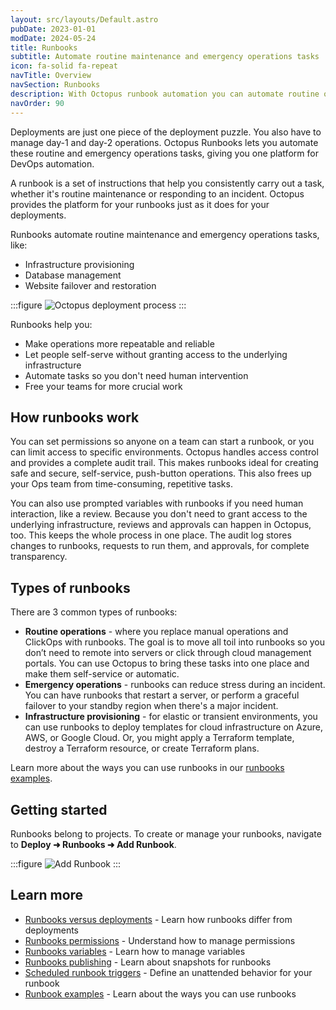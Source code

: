 ```yaml
---
layout: src/layouts/Default.astro
pubDate: 2023-01-01
modDate: 2024-05-24
title: Runbooks
subtitle: Automate routine maintenance and emergency operations tasks
icon: fa-solid fa-repeat
navTitle: Overview
navSection: Runbooks
description: With Octopus runbook automation you can automate routine or emergency operations-centric processes, for instance, disaster recovery and database backups.
navOrder: 90
---
```

Deployments are just one piece of the deployment puzzle. You also have to manage day-1 and day-2 operations. Octopus Runbooks lets you automate these routine and emergency operations tasks, giving you one platform for DevOps automation.

A runbook is a set of instructions that help you consistently carry out a task, whether it's routine maintenance or responding to an incident. Octopus provides the platform for your runbooks just as it does for your deployments. 

Runbooks automate routine maintenance and emergency operations tasks, like:

- Infrastructure provisioning
- Database management
- Website failover and restoration

:::figure
![Octopus deployment process](/docs/runbooks/runbooks-screen.png)
:::

Runbooks help you:

- Make operations more repeatable and reliable
- Let people self-serve without granting access to the underlying infrastructure
- Automate tasks so you don't need human intervention
- Free your teams for more crucial work

## How runbooks work
You can set permissions so anyone on a team can start a runbook, or you can limit access to specific environments. Octopus handles access control and provides a complete audit trail. This makes runbooks ideal for creating safe and secure, self-service, push-button operations. This also frees up your Ops team from time-consuming, repetitive tasks.

You can also use prompted variables with runbooks if you need human interaction, like a review. Because you don't need to grant access to the underlying infrastructure, reviews and approvals can happen in Octopus, too. This keeps the whole process in one place. The audit log stores changes to runbooks, requests to run them, and approvals, for complete transparency.

## Types of runbooks
There are 3 common types of runbooks:

- **Routine operations** - where you replace manual operations and ClickOps with runbooks. The goal is to move all toil into runbooks so you don’t need to remote into servers or click through cloud management portals. You can use Octopus to bring these tasks into one place and make them self-service or automatic.
- **Emergency operations** - runbooks can reduce stress during an incident. You can have runbooks that restart a server, or perform a graceful failover to your standby region when there's a major incident.
- **Infrastructure provisioning** - for elastic or transient environments, you can use runbooks to deploy templates for cloud infrastructure on Azure, AWS, or Google Cloud. Or, you might apply a Terraform template, destroy a Terraform resource, or create Terraform plans.

Learn more about the ways you can use runbooks in our [runbooks examples](/docs/runbooks/runbook-examples).

## Getting started
Runbooks belong to projects. To create or manage your runbooks, navigate to **Deploy ➜ Runbooks ➜ Add Runbook**.

:::figure
![Add Runbook](/docs/runbooks/create-a-runbook.png)
:::

## Learn more
- [Runbooks versus deployments](/docs/runbooks/runbooks-vs-deployments) - Learn how runbooks differ from deployments
- [Runbooks permissions](/docs/runbooks/runbook-permissions) - Understand how to manage permissions
- [Runbooks variables](/docs/runbooks/runbook-variables) - Learn how to manage variables
- [Runbooks publishing](https://octopus.com/docs/runbooks/runbook-publishing) - Learn about snapshots for runbooks 
- [Scheduled runbook triggers](https://octopus.com/docs/runbooks/scheduled-runbook-trigger) - Define an unattended behavior for your runbook
- [Runbook examples](https://octopus.com/docs/runbooks/runbook-examples) - Learn about the ways you can use runbooks